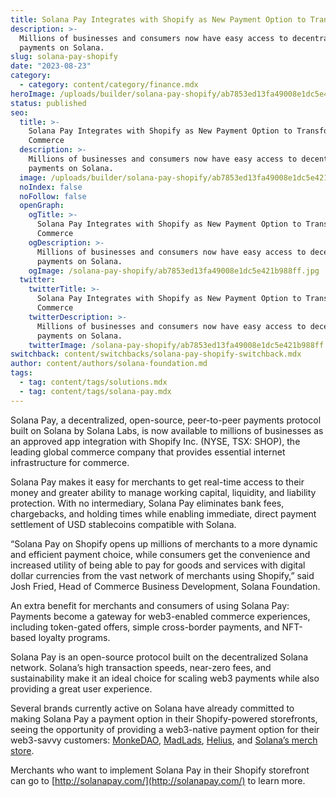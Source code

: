 ```yaml
---
title: Solana Pay Integrates with Shopify as New Payment Option to Transform Commerce
description: >-
  Millions of businesses and consumers now have easy access to decentralized
  payments on Solana.
slug: solana-pay-shopify
date: "2023-08-23"
category:
  - category: content/category/finance.mdx
heroImage: /uploads/builder/solana-pay-shopify/ab7853ed13fa49008e1dc5e421b988ff.jpg
status: published
seo:
  title: >-
    Solana Pay Integrates with Shopify as New Payment Option to Transform
    Commerce
  description: >-
    Millions of businesses and consumers now have easy access to decentralized
    payments on Solana.
  image: /uploads/builder/solana-pay-shopify/ab7853ed13fa49008e1dc5e421b988ff.jpg
  noIndex: false
  noFollow: false
  openGraph:
    ogTitle: >-
      Solana Pay Integrates with Shopify as New Payment Option to Transform
      Commerce
    ogDescription: >-
      Millions of businesses and consumers now have easy access to decentralized
      payments on Solana.
    ogImage: /solana-pay-shopify/ab7853ed13fa49008e1dc5e421b988ff.jpg
  twitter:
    twitterTitle: >-
      Solana Pay Integrates with Shopify as New Payment Option to Transform
      Commerce
    twitterDescription: >-
      Millions of businesses and consumers now have easy access to decentralized
      payments on Solana.
    twitterImage: /solana-pay-shopify/ab7853ed13fa49008e1dc5e421b988ff.jpg
switchback: content/switchbacks/solana-pay-shopify-switchback.mdx
author: content/authors/solana-foundation.md
tags:
  - tag: content/tags/solutions.mdx
  - tag: content/tags/solana-pay.mdx
---
```


Solana Pay, a decentralized, open-source, peer-to-peer payments protocol built on Solana by Solana Labs, is now available to millions of businesses as an approved app integration with Shopify Inc. (NYSE, TSX: SHOP), the leading global commerce company that provides essential internet infrastructure for commerce.

Solana Pay makes it easy for merchants to get real-time access to their money and greater ability to manage working capital, liquidity, and liability protection. With no intermediary, Solana Pay eliminates bank fees, chargebacks, and holding times while enabling immediate, direct payment settlement of USD stablecoins compatible with Solana. 

“Solana Pay on Shopify opens up millions of merchants to a more dynamic and efficient payment choice, while consumers get the convenience and increased utility of being able to pay for goods and services with digital dollar currencies from the vast network of merchants using Shopify,” said Josh Fried, Head of Commerce Business Development, Solana Foundation.

An extra benefit for merchants and consumers of using Solana Pay: Payments become a gateway for web3-enabled commerce experiences, including token-gated offers, simple cross-border payments, and NFT-based loyalty programs. 

Solana Pay is an open-source protocol built on the decentralized Solana network. Solana’s high transaction speeds, near-zero fees, and sustainability make it an ideal choice for scaling web3 payments while also providing a great user experience.

Several brands currently active on Solana have already committed to making Solana Pay a payment option in their Shopify-powered storefronts, seeing the opportunity of providing a web3-native payment option for their web3-savvy customers: [MonkeDAO](https://monkedao.io/shop/), [MadLads](https://store.madlads.com/), [Helius](https://www.helius.dev/), and [Solana’s merch store](http://store.solana.com).

Merchants who want to implement Solana Pay in their Shopify storefront can go to [http://solanapay.com/](http://solanapay.com/) to learn more.
